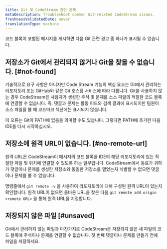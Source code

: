 ```yaml
---
title: Git 및 CodeStream 관련 문제
metaDescription: Troubleshoot common Git-related CodeStream issues.
freshnessValidatedDate: never
translationType: machine
---
```


코드 블록이 포함된 메시지를 게시하면 다음 Git 관련 경고 중 하나가 표시될 수 있습니다.

## 저장소가 Git에서 관리되지 않거나 Git을 찾을 수 없습니다. [#not-found]

기술적으로 요구 사항은 아니지만 Code Stream 기능의 핵심 요소는 Git에서 관리하는 리포지토리 또는 GitHub와 같은 Git 호스팅 서비스에 따라 다릅니다. Git을 사용하지 않는 경우 CodeStream은 사용자가 생성한 주석 및 문제를 소스 파일의 적절한 코드 블록에 연결할 수 없습니다. 즉, 댓글과 문제는 활동 피드와 검색 결과에 표시되지만 팀원이 소스 파일을 볼 때 코드마크 섹션에는 표시되지 않습니다.

이 오류는 Git이 PATH에 없음을 의미할 수도 있습니다. 그렇다면 PATH에 추가한 다음 IDE를 다시 시작하십시오.

## 저장소에 원격 URL이 없습니다. [#no-remote-url]

원격 URL은 CodeStream이 메시지의 코드 블록을 IDE의 해당 리포지토리에 있는 적절한 파일 및 위치에 연결할 수 있도록 하는 일부입니다. CodeStream에서 동료가 귀하가 댓글이나 문제를 생성한 저장소와 동일한 저장소를 열었는지 식별할 수 없으면 댓글이나 문제를 볼 수 없습니다.

명령줄에서 `git remote -v` 을 사용하여 리포지토리에 대해 구성된 원격 URL이 있는지 확인합니다. 원격 URL이 없으면 올바른 URL을 찾은 다음 `git remote add origin <remote URL>` 을 통해 원격 URL을 지정합니다.

## 저장되지 않은 파일 [#unsaved]

Git에서 관리하지 않는 파일과 마찬가지로 CodeStream은 저장되지 않은 새 파일의 코드 블록에 주석이나 문제를 연결할 수 없습니다. 첫 번째 댓글이나 문제를 만들기 전에 파일을 저장하세요.